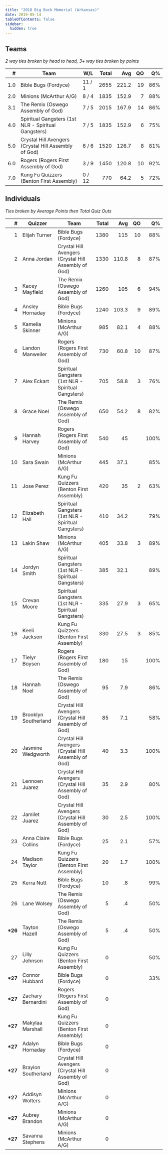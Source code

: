 ```yaml
---
title: "2018 Big Buck Memorial (Arkansas)"
date: 2019-05-14
tableOfContents: false
sidebar:
  hidden: true
---
```


## Teams

*2 way ties broken by head to head, 3+ way ties broken by points*

|    # | Team                                                 | W/L    | Total |   Avg |   QO |   Q% |
| ---: | ---------------------------------------------------- | ------ | ----: | ----: | ---: | ---: |
|  1.0 | Bible Bugs (Fordyce)                                 | 11 / 1 |  2655 | 221.2 |   19 |  86% |
|  2.0 | Minions (McArthur A/G)                               | 8 / 4  |  1835 | 152.9 |    7 |  88% |
|  3.1 | The Remix (Oswego Assembly of God)                   | 7 / 5  |  2015 | 167.9 |   14 |  86% |
|  4.0 | Spiritual Gangsters (1st NLR - Spiritual Gangsters)  | 7 / 5  |  1835 | 152.9 |    6 |  75% |
|  5.0 | Crystal Hill Avengers (Crystal Hill Assembly of God) | 6 / 6  |  1520 | 126.7 |    8 |  81% |
|  6.0 | Rogers (Rogers First Assembly of God)                | 3 / 9  |  1450 | 120.8 |   10 |  92% |
|  7.0 | Kung Fu Quizzers (Benton First Assembly)             | 0 / 12 |   770 |  64.2 |    5 |  72% |

## Individuals

*Ties broken by Average Points then Total Quiz Outs*

|        # | Quizzer              | Team                                                 | Total |   Avg |   QO |   Q% |
| -------: | -------------------- | ---------------------------------------------------- | ----: | ----: | ---: | ---: |
|        1 | Elijah Turner        | Bible Bugs (Fordyce)                                 |  1380 |   115 |   10 |  88% |
|        2 | Anna Jordan          | Crystal Hill Avengers (Crystal Hill Assembly of God) |  1330 | 110.8 |    8 |  87% |
|        3 | Kacey Mayfield       | The Remix (Oswego Assembly of God)                   |  1260 |   105 |    6 |  94% |
|        4 | Ansley Hornaday      | Bible Bugs (Fordyce)                                 |  1240 | 103.3 |    9 |  89% |
|        5 | Kamelia Skinner      | Minions (McArthur A/G)                               |   985 |  82.1 |    4 |  88% |
|        6 | Landon Manweiler     | Rogers (Rogers First Assembly of God)                |   730 |  60.8 |   10 |  87% |
|        7 | Alex Eckart          | Spiritual Gangsters (1st NLR - Spiritual Gangsters)  |   705 |  58.8 |    3 |  76% |
|        8 | Grace Noel           | The Remix (Oswego Assembly of God)                   |   650 |  54.2 |    8 |  82% |
|        9 | Hannah Harvey        | Rogers (Rogers First Assembly of God)                |   540 |    45 |      | 100% |
|       10 | Sara Swain           | Minions (McArthur A/G)                               |   445 |  37.1 |      |  85% |
|       11 | Jose Perez           | Kung Fu Quizzers (Benton First Assembly)             |   420 |    35 |    2 |  63% |
|       12 | Elizabeth Hall       | Spiritual Gangsters (1st NLR - Spiritual Gangsters)  |   410 |  34.2 |      |  79% |
|       13 | Lakin Shaw           | Minions (McArthur A/G)                               |   405 |  33.8 |    3 |  89% |
|       14 | Jordyn Smith         | Spiritual Gangsters (1st NLR - Spiritual Gangsters)  |   385 |  32.1 |      |  89% |
|       15 | Crevan Moore         | Spiritual Gangsters (1st NLR - Spiritual Gangsters)  |   335 |  27.9 |    3 |  65% |
|       16 | Keeli Jackson        | Kung Fu Quizzers (Benton First Assembly)             |   330 |  27.5 |    3 |  85% |
|       17 | Tielyr Boysen        | Rogers (Rogers First Assembly of God)                |   180 |    15 |      | 100% |
|       18 | Hannah Noel          | The Remix (Oswego Assembly of God)                   |    95 |   7.9 |      |  86% |
|       19 | Brooklyn Southerland | Crystal Hill Avengers (Crystal Hill Assembly of God) |    85 |   7.1 |      |  58% |
|       20 | Jasmine Wedgworth    | Crystal Hill Avengers (Crystal Hill Assembly of God) |    40 |   3.3 |      | 100% |
|       21 | Lennoen Juarez       | Crystal Hill Avengers (Crystal Hill Assembly of God) |    35 |   2.9 |      |  80% |
|       22 | Jamilet Juarez       | Crystal Hill Avengers (Crystal Hill Assembly of God) |    30 |   2.5 |      | 100% |
|       23 | Anna Claire Collins  | Bible Bugs (Fordyce)                                 |    25 |   2.1 |      |  57% |
|       24 | Madison Taylor       | Kung Fu Quizzers (Benton First Assembly)             |    20 |   1.7 |      | 100% |
|       25 | Kerra Nutt           | Bible Bugs (Fordyce)                                 |    10 |    .8 |      |  99% |
|       26 | Lane Wolsey          | The Remix (Oswego Assembly of God)                   |     5 |    .4 |      |  50% |
| **\*26** | Tayton Hazell        | The Remix (Oswego Assembly of God)                   |     5 |    .4 |      |  50% |
|       27 | Lilly Johnson        | Kung Fu Quizzers (Benton First Assembly)             |     0 |       |      |  50% |
| **\*27** | Connor Hubbard       | Bible Bugs (Fordyce)                                 |     0 |       |      |  33% |
| **\*27** | Zachary Bernardini   | Rogers (Rogers First Assembly of God)                |     0 |       |      |      |
| **\*27** | Makylaa Marshall     | Kung Fu Quizzers (Benton First Assembly)             |     0 |       |      |      |
| **\*27** | Adalyn Hornaday      | Bible Bugs (Fordyce)                                 |     0 |       |      |      |
| **\*27** | Braylon Southerland  | Crystal Hill Avengers (Crystal Hill Assembly of God) |     0 |       |      |      |
| **\*27** | Addisyn Wolters      | Minions (McArthur A/G)                               |     0 |       |      |      |
| **\*27** | Aubrey Brandon       | Minions (McArthur A/G)                               |     0 |       |      |      |
| **\*27** | Savanna Stephens     | Minions (McArthur A/G)                               |     0 |       |      |      |

